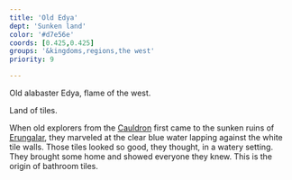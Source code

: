 ```yaml
---
title: 'Old Edya'
dept: 'Sunken land'
color: '#d7e56e'
coords: [0.425,0.425]
groups: '&kingdoms,regions,the west'
priority: 9

---
```


Old alabaster Edya, flame of the west.

Land of tiles.

When old explorers from the [Cauldron]() first came to the sunken ruins of [Erungalar](), they marveled at the clear blue water lapping against the white tile walls. Those tiles looked so good, they thought, in a watery setting. They brought some home and showed everyone they knew. This is the origin of bathroom tiles.